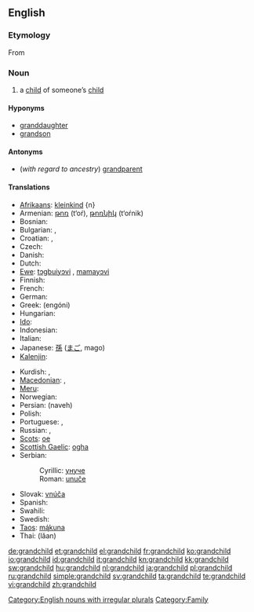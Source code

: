 ==English==

===Etymology===
From {{prefix|grand|child}}

===Noun===
{{wikipedia}}
{{en-noun|grandchildren}}

# a [[child]] of someone’s [[child]]

====Hyponyms====
* [[granddaughter]]
* [[grandson]]

====Antonyms====
* (''with regard to ancestry'') [[grandparent]]

====Translations====
{{trans-top|child of someone’s child}}
* [[Afrikaans]]: [[kleinkind]] {n}
* Armenian: [[թոռ]] (t‘oŕ), [[թոռնիկ]] (t‘oŕnik)
* Bosnian: {{t-|bs|unuče|n}}
* Bulgarian: {{t-|bg|внук|m}}, {{t-|bg|внучка|f}}
* Croatian: {{t-|hr|unuk|m|alt=ùnuk}}, {{t-|hr|unuka|f|alt=ùnuka}}
* Czech: {{t+|cs|vnouče|n}}
* Danish: {{t+|da|barnebarn|n}}
* Dutch: {{t+|nl|kleinkind|n}}
* [[Ewe]]: [[tɔgbuiyɔvi]] {{n}}, [[mamayɔvi]] {{n}}
* Finnish: {{t+|fi|lapsenlapsi}}
* French: {{t+|fr|petit-enfant|m}}
* German: {{t+|de|Enkelkind|n}}
* Greek: {{t+|el|εγγόνι|n}} (engóni)
* Hungarian: {{t+|hu|unoka}}
* [[Ido]]: {{t+|io|nepoto|xs=Ido}}
* Indonesian: {{t-|id|cucu|xs=Indonesian}}
* Italian: {{t+|it|nipote|m|f}}
* Japanese: [[孫]] ([[まご]], mago)
* [[Kalenjin]]: {{tø|kln|mjokoret}}
{{trans-mid}}
* Kurdish: {{t+|ku|nevî}}, {{t+|ku|torin}}
* [[Macedonian]]: {{t-|mk|внук|m|tr=vnuk}},  {{t|mk|внука|f|tr=vnúka}}
* [[Meru]]: {{tø|mer|kajuju}}
* Norwegian: {{t+|no|barnebarn}}
* Persian: {{fa-Arab|[[نوه]]}} (naveh)
* Polish: {{t-|pl|wnuczę|n}}
* Portuguese: {{t+|pt|neto|m}}, {{t+|pt|neta|f}}
* Russian: {{t+|ru|внук|m|tr=vnuk}}, {{t+|ru|внучка|f|tr=vnúčka}}
* [[Scots]]: [[oe#Scots|oe]]
* [[Scottish Gaelic]]: [[ogha]] {{m}}
* Serbian:
*: Cyrillic: [[унуче#Serbian|унуче]] {{n}}
*: Roman: [[unuče#Serbian|unuče]] {{n}}
* Slovak: [[vnúča]] {{n}}
* Spanish: {{t+|es|nieto}}
* Swahili: {{t+|sw|mjukuu|xs=Swahili}}
* Swedish: {{t+|sv|barnbarn|n}}
* [[Taos]]: [[mą́kuna]]
* Thai: {{Thai|[[หลาน]]}} (lăan)
{{trans-bottom}}

[[Category:English nouns with irregular plurals]]
[[Category:Family]]

[[de:grandchild]]
[[et:grandchild]]
[[el:grandchild]]
[[fr:grandchild]]
[[ko:grandchild]]
[[io:grandchild]]
[[id:grandchild]]
[[it:grandchild]]
[[kn:grandchild]]
[[kk:grandchild]]
[[sw:grandchild]]
[[hu:grandchild]]
[[nl:grandchild]]
[[ja:grandchild]]
[[pl:grandchild]]
[[ru:grandchild]]
[[simple:grandchild]]
[[sv:grandchild]]
[[ta:grandchild]]
[[te:grandchild]]
[[vi:grandchild]]
[[zh:grandchild]]
